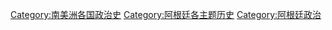 [[Category:南美洲各国政治史|Category:南美洲各国政治史]]
[[Category:阿根廷各主题历史|Category:阿根廷各主题历史]]
[[Category:阿根廷政治|Category:阿根廷政治]]